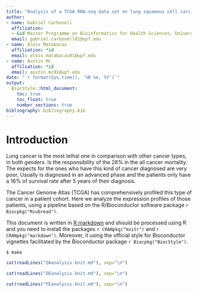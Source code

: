 ```yaml
---
title: "Analysis of a TCGA RNA-seq data set on lung squamous cell carcinoma"
author:
- name: Gabriel Carbonell
  affiliation:
  - &id Master Programme on Bioinformatics for Health Sciences, Universitat Pompeu Fabra, Barcelona, Spain
  email: gabriel.carbonell01@upf.edu
- name: Aleix Matabacas
  affiliation: *id
  email: aleix.matabacas01@upf.edu
- name: Austin Mc
  affiliation: *id
  email: austin.mc01@upf.edu
date: "`r format(Sys.time(), '%B %e, %Y')`"
output: 
  BiocStyle::html_document:
    toc: true
    toc_float: true
    number_sections: true
bibliography: bibliography.bib
---
```


# Introduction

Lung cancer is the most lethal one in comparison with other cancer types, in both genders. Is the responsibility of the 28\% in the all cancer mortality. The expects for the ones who have this kind of cancer diagnosed are very poor, Usually is diagnosed in an advanced phase and the patients only have a 16\% of survival rate after 5 years of their diagnosis.

The Cancer Genome Atlas (TCGA) has comprehensively profiled this type of cancer in a patient cohort. Here we analyze the expression profiles of those
patients, using a pipeline based on the R/Bioconductor software package `r Biocpkg("Rsubread")`.

This document is written in [R markdown](https://rmarkdown.rstudio.com) and
should be processed using R and you need to install the packages
`r CRANpkg("knitr")` and `r CRANpkg("markdown")`. Moreover, it using the official style for Bioconductor vignettes facilitated by the Bioconductor package `r Biocpkg("BiocStyle")`. 

   ```
   $ make
   ```
```r
cat(readLines("QAanalysis.knit.md"), sep="\n")
```

```r
cat(readLines("DEanalysis.knit.md"), sep="\n")
```

```r
cat(readLines("FEanalysis.knit.md"), sep="\n")
```
